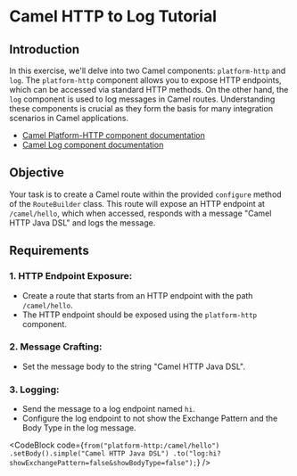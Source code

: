 
# Camel HTTP to Log Tutorial

## Introduction
In this exercise, we'll delve into two Camel components: `platform-http` and `log`. The `platform-http` component allows you to expose HTTP endpoints, which can be accessed via standard HTTP methods. On the other hand, the `log` component is used to log messages in Camel routes. Understanding these components is crucial as they form the basis for many integration scenarios in Camel applications.

- [Camel Platform-HTTP component documentation](https://camel.apache.org/components/latest/platform-http-component.html)
- [Camel Log component documentation](https://camel.apache.org/components/latest/log-component.html)

## Objective
Your task is to create a Camel route within the provided `configure` method of the `RouteBuilder` class. This route will expose an HTTP endpoint at `/camel/hello`, which when accessed, responds with a message "Camel HTTP Java DSL" and logs the message.

## Requirements

### 1. **HTTP Endpoint Exposure**:
   - Create a route that starts from an HTTP endpoint with the path `/camel/hello`.
   - The HTTP endpoint should be exposed using the `platform-http` component.

### 2. **Message Crafting**:
   - Set the message body to the string "Camel HTTP Java DSL".

### 3. **Logging**:
   - Send the message to a log endpoint named `hi`.
   - Configure the log endpoint to not show the Exchange Pattern and the Body Type in the log message.

<CodeBlock code={`
            from("platform-http:/camel/hello")
                  .setBody().simple("Camel HTTP Java DSL")
                  .to("log:hi?showExchangePattern=false&showBodyType=false");
`} />